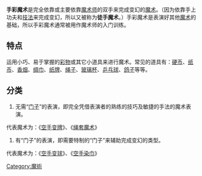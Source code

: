 '''手彩魔术'''是完全依靠或主要依靠[[魔术师|魔术师]]的双手来完成变幻的[[魔术|魔术]]。（因为依靠手上功夫和[[技法|技法]]来完成变幻，所以又被称为'''徒手魔术'''。）手彩魔术是表演好其他[[魔术|魔术]]的基础，所以手彩魔术通常被用作魔术师的入门训练。

== 特点 ==
运用小巧、易于掌握的[[彩物|彩物]]或其它小道具来进行魔术。常见的道具有：[[硬币|硬币]]、[[纸币|纸币]]、[[香烟|香烟]]、[[绸巾|绸巾]]、[[纸牌|纸牌]]、[[绳子|绳子]]、[[玻璃杯|玻璃杯]]、[[乒乓球|乒乓球]]、[[鸽子|鸽子]]等等。

== 分类 ==
# 无需“[[门子|门子]]”的表演，即完全凭借表演者的熟练的技巧及敏捷的手法的魔术表演。

代表魔术为：《[[空手变牌|空手变牌]]》、《[[绳套魔术|绳套魔术]]》
# 有“门子”的表演，即需要特制的“门子”来辅助完成变幻的类型。

代表魔术为：《[[空手变球|空手变球]]》、《[[空手染巾|空手染巾]]》

[[Category:魔術|Category:魔術]]
